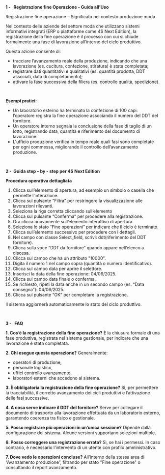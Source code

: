 **1 -   Registrazione fine Operazione - Guida all'Uso**

Registrazione fine operazione – Significato nel contesto produzione moda

Nel contesto delle aziende del settore moda che utilizzano sistemi informativi integrati (ERP o piattaforme come 4S Next Edition), la registrazione della fine operazione è il processo con cui si chiude formalmente una fase di lavorazione all’interno del ciclo produttivo.

Questa azione consente di:

* tracciare l’avanzamento reale della produzione, indicando che una lavorazione (es. cucitura, confezione, stiratura) è stata completata;
* registrare dati quantitativi e qualitativi (es. quantità prodotta, DDT associati, data di completamento);
* attivare la fase successiva della filiera (es. controllo qualità, spedizione).

 

**Esempi pratici:**

* Un laboratorio esterno ha terminato la confezione di 100 capi: l’operatore registra la fine operazione associando il numero del DDT del fornitore.
* Un operatore interno segnala la conclusione della fase di taglio di un lotto, registrando data, quantità e riferimento del documento di lavorazione.
* L'ufficio produzione verifica in tempo reale quali fasi sono completate per ogni commessa, migliorando il controllo dell’avanzamento produzione.

 

**2 -  Guida step – by - step per 4S Next Edition**

**Procedura operativa dettagliata**

1. Clicca sull’elemento di apertura, ad esempio un simbolo o casella che permette l’interazione.
2. Clicca sul pulsante “Filtra” per restringere la visualizzazione alle lavorazioni rilevanti.
3. Seleziona la riga corretta cliccando sull’elemento
4. Clicca sul pulsante “Conferma” per procedere alla registrazione.
5. Ora clicca nuovamente sull’elemento interattivo di apertura.
6. Seleziona lo stato “Fine operazioni” per indicare che il ciclo è terminato.
7. Clicca sull’elemento successivo per procedere con i dettagli.
8. Nel campo con classe Select\_field, scrivi: ddt(riferimento del DDT fornitore).
9. Clicca sulla voce “DDT da fornitore” quando appare nell’elenco a discesa.
10. Clicca sul campo che ha un attributo "10000".
11. Digita il numero 1 nel campo sopra (quantità o numero identificativo).
12. Clicca sul campo data per aprire il selettore.
13. Inserisci la data della fine operazione: 04/06/2025.
14. Clicca sul campo data finale o conferma.
15. Se richiesto, ripeti la data anche in un secondo campo (es. “Data consegna”): 04/06/2025.
16. Clicca sul pulsante “OK” per completare la registrazione.

Il sistema aggiornerà automaticamente lo stato del ciclo produttivo.

 

**3 -   FAQ**

**1. Cos’è la registrazione della fine operazione?** È la chiusura formale di una fase produttiva, registrata nel sistema gestionale, per indicare che una lavorazione è stata completata.

**2. Chi esegue questa operazione?** Generalmente:

* operatori di produzione,
* personale logistico,
* uffici controllo avanzamento,
* laboratori esterni che accedono al sistema.

**3. È obbligatoria la registrazione della fine operazione?** Sì, per permettere la tracciabilità, il corretto avanzamento dei cicli produttivi e l’attivazione delle fasi successive.

**4. A cosa serve indicare il DDT del fornitore?** Serve per collegare il documento di trasporto alla lavorazione effettuata da un laboratorio esterno, garantendo coerenza tra fisico e gestionale.

**5. Posso registrare più operazioni in un’unica sessione?** Dipende dalla configurazione del sistema. Alcune versioni supportano selezioni multiple.

**6. Posso correggere una registrazione errata?** Sì, se hai i permessi. In caso contrario, è necessario l’intervento di un utente con profilo amministrativo.

**7. Dove vedo le operazioni concluse?** All’interno della stessa area di “Avanzamento produzione”, filtrando per stato "Fine operazione" o consultando il report avanzamento.
